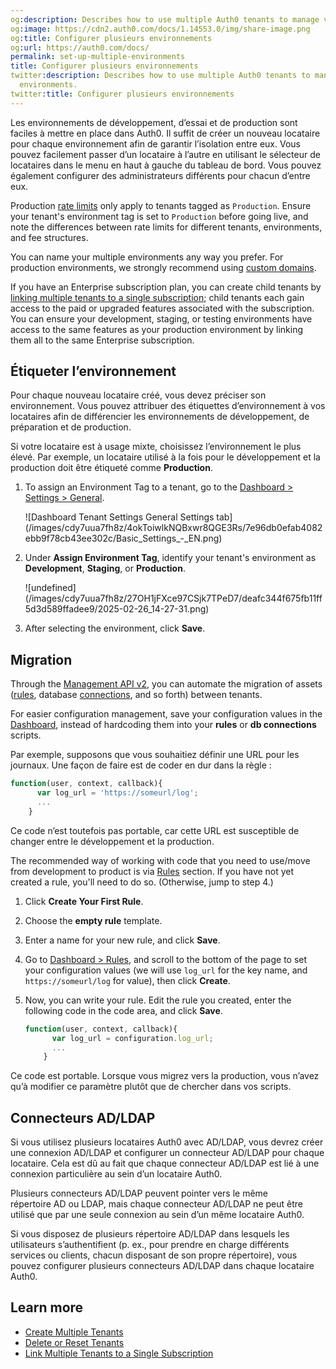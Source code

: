 ```yaml
---
og:description: Describes how to use multiple Auth0 tenants to manage various environments.
og:image: https://cdn2.auth0.com/docs/1.14553.0/img/share-image.png
og:title: Configurer plusieurs environnements
og:url: https://auth0.com/docs/
permalink: set-up-multiple-environments
title: Configurer plusieurs environnements
twitter:description: Describes how to use multiple Auth0 tenants to manage various
  environments.
twitter:title: Configurer plusieurs environnements
---
```


Les environnements de développement, d’essai et de production sont faciles à mettre en place dans Auth0. Il suffit de créer un nouveau locataire pour chaque environnement afin de garantir l’isolation entre eux. Vous pouvez facilement passer d’un locataire à l’autre en utilisant le sélecteur de locataires dans le menu en haut à gauche du tableau de bord. Vous pouvez également configurer des administrateurs différents pour chacun d’entre eux.

Production [rate limits](/docs/troubleshoot/customer-support/operational-policies/rate-limit-policy) only apply to tenants tagged as `Production`. Ensure your tenant's environment tag is set to `Production` before going live, and note the differences between rate limits for different tenants, environments, and fee structures.

You can name your multiple environments any way you prefer. For production environments, we strongly recommend using [custom domains](/docs/customize/custom-domains).

If you have an Enterprise subscription plan, you can create child tenants by [linking multiple tenants to a single subscription](/docs/get-started/auth0-overview/create-tenants/child-tenants); child tenants each gain access to the paid or upgraded features associated with the subscription. You can ensure your development, staging, or testing environments have access to the same features as your production environment by linking them all to the same Enterprise subscription.

## Étiqueter l’environnement

Pour chaque nouveau locataire créé, vous devez préciser son environnement. Vous pouvez attribuer des étiquettes d’environnement à vos locataires afin de différencier les environnements de développement, de préparation et de production.

Si votre locataire est à usage mixte, choisissez l’environnement le plus élevé. Par exemple, un locataire utilisé à la fois pour le développement et la production doit être étiqueté comme **Production**.

1. To assign an Environment Tag to a tenant, go to the [Dashboard > Settings > General](https://manage.auth0.com/#/tenant/general).

   <Frame>![Dashboard Tenant Settings General Settings tab](/images/cdy7uua7fh8z/4okToiwlkNQBxwr8QGE3Rs/7e96db0efab4082ebb9f78cb43ee302c/Basic_Settings_-_EN.png)</Frame>
2. Under **Assign Environment Tag**, identify your tenant's environment as **Development**, **Staging**, or **Production**.

   <Frame>![undefined](/images/cdy7uua7fh8z/27OH1jFXce97CSjk7TPeD7/deafc344f675fb11ff5d3d589ffadee9/2025-02-26_14-27-31.png)</Frame>
3. After selecting the environment, click **Save**.

## Migration

Through the [Management API v2](https://auth0.com/docs/api/management/v2), you can automate the migration of assets ([rules](/docs/customize/rules), database [connections](/docs/authenticate/identity-providers), and so forth) between tenants.

For easier configuration management, save your configuration values in the [Dashboard](https://manage.auth0.com/#/rules), instead of hardcoding them into your **rules** or **db connections** scripts.

Par exemple, supposons que vous souhaitiez définir une URL pour les journaux. Une façon de faire est de coder en dur dans la règle :

```javascript lines
function(user, context, callback){
      var log_url = 'https://someurl/log';
      ...
    }
```






Ce code n’est toutefois pas portable, car cette URL est susceptible de changer entre le développement et la production.

The recommended way of working with code that you need to use/move from development to product is via [Rules](https://manage.auth0.com/#/rules) section. If you have not yet created a rule, you'll need to do so. (Otherwise, jump to step 4.)

1. Click **Create Your First Rule**.
2. Choose the **empty rule** template.
3. Enter a name for your new rule, and click **Save**.
4. Go to [Dashboard > Rules](https://manage.auth0.com/#/rules), and scroll to the bottom of the page to set your configuration values (we will use `log_url` for the key name, and `https://someurl/log` for value), then click **Create**.
5. Now, you can write your rule. Edit the rule you created, enter the following code in the code area, and click **Save**.

   ```javascript lines
   function(user, context, callback){
         var log_url = configuration.log_url;
         ...
       }
   ```


   

   

Ce code est portable. Lorsque vous migrez vers la production, vous n’avez qu’à modifier ce paramètre plutôt que de chercher dans vos scripts.

## Connecteurs AD/LDAP

Si vous utilisez plusieurs locataires Auth0 avec AD/LDAP, vous devrez créer une connexion AD/LDAP et configurer un connecteur AD/LDAP pour chaque locataire. Cela est dû au fait que chaque connecteur AD/LDAP est lié à une connexion particulière au sein d’un locataire Auth0.

Plusieurs connecteurs AD/LDAP peuvent pointer vers le même répertoire AD ou LDAP, mais chaque connecteur AD/LDAP ne peut être utilisé que par une seule connexion au sein d’un même locataire Auth0.

Si vous disposez de plusieurs répertoire AD/LDAP dans lesquels les utilisateurs s’authentifient (p. ex., pour prendre en charge différents services ou clients, chacun disposant de son propre répertoire), vous pouvez configurer plusieurs connecteurs AD/LDAP dans chaque locataire Auth0.

## Learn more

* [Create Multiple Tenants](/docs/get-started/auth0-overview/create-tenants/create-multiple-tenants)
* [Delete or Reset Tenants](/docs/troubleshoot/customer-support/manage-subscriptions/delete-or-reset-tenant)
* [Link Multiple Tenants to a Single Subscription](/docs/get-started/auth0-overview/create-tenants/child-tenants)